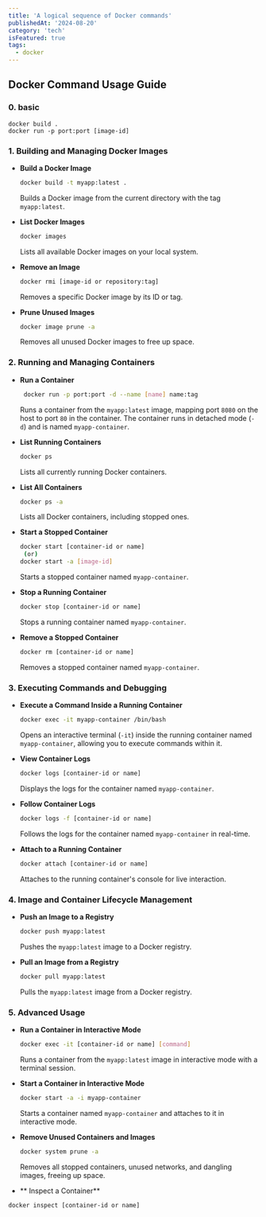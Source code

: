 ```yaml
---
title: 'A logical sequence of Docker commands'
publishedAt: '2024-08-20'
category: 'tech'
isFeatured: true
tags:
  - docker
---
```


## Docker Command Usage Guide

### 0. basic

```
docker build .
docker run -p port:port [image-id]
```

### 1. Building and Managing Docker Images

- **Build a Docker Image**

  ```sh
  docker build -t myapp:latest .
  ```

  Builds a Docker image from the current directory with the tag `myapp:latest`.

- **List Docker Images**

  ```sh
  docker images
  ```

  Lists all available Docker images on your local system.

- **Remove an Image**

  ```sh
  docker rmi [image-id or repository:tag]
  ```

  Removes a specific Docker image by its ID or tag.

- **Prune Unused Images**
  ```sh
  docker image prune -a
  ```
  Removes all unused Docker images to free up space.

### 2. Running and Managing Containers

- **Run a Container**

  ```sh
   docker run -p port:port -d --name [name] name:tag
  ```

  Runs a container from the `myapp:latest` image, mapping port `8080` on the host to port `80` in the container. The container runs in detached mode (`-d`) and is named `myapp-container`.

- **List Running Containers**

  ```sh
  docker ps
  ```

  Lists all currently running Docker containers.

- **List All Containers**

  ```sh
  docker ps -a
  ```

  Lists all Docker containers, including stopped ones.

- **Start a Stopped Container**

  ```sh
  docker start [container-id or name]
   (or)
  docker start -a [image-id]
  ```

  Starts a stopped container named `myapp-container`.

- **Stop a Running Container**

  ```sh
  docker stop [container-id or name]
  ```

  Stops a running container named `myapp-container`.

- **Remove a Stopped Container**
  ```sh
  docker rm [container-id or name]
  ```
  Removes a stopped container named `myapp-container`.

### 3. Executing Commands and Debugging

- **Execute a Command Inside a Running Container**

  ```sh
  docker exec -it myapp-container /bin/bash
  ```

  Opens an interactive terminal (`-it`) inside the running container named `myapp-container`, allowing you to execute commands within it.

- **View Container Logs**

  ```sh
  docker logs [container-id or name]
  ```

  Displays the logs for the container named `myapp-container`.

- **Follow Container Logs**

  ```sh
  docker logs -f [container-id or name]
  ```

  Follows the logs for the container named `myapp-container` in real-time.

- **Attach to a Running Container**
  ```sh
  docker attach [container-id or name]
  ```
  Attaches to the running container's console for live interaction.

### 4. Image and Container Lifecycle Management

- **Push an Image to a Registry**

  ```sh
  docker push myapp:latest
  ```

  Pushes the `myapp:latest` image to a Docker registry.

- **Pull an Image from a Registry**
  ```sh
  docker pull myapp:latest
  ```
  Pulls the `myapp:latest` image from a Docker registry.

### 5. Advanced Usage

- **Run a Container in Interactive Mode**

  ```sh
  docker exec -it [container-id or name] [command]
  ```

  Runs a container from the `myapp:latest` image in interactive mode with a terminal session.

- **Start a Container in Interactive Mode**

  ```sh
  docker start -a -i myapp-container
  ```

  Starts a container named `myapp-container` and attaches to it in interactive mode.

- **Remove Unused Containers and Images**
  ```sh
  docker system prune -a
  ```
  Removes all stopped containers, unused networks, and dangling images, freeing up space.
- ** Inspect a Container**

```
docker inspect [container-id or name]
```
